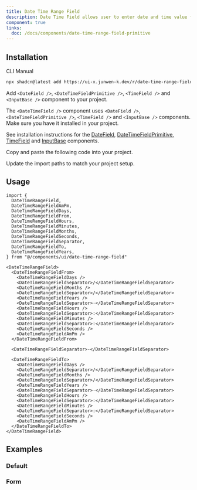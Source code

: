 ```yaml
---
title: Date Time Range Field
description: Date Time Field allows user to enter date and time value for a range of dates.
component: true
links:
  doc: /docs/components/date-time-range-field-primitive
---
```


<ComponentPreview name="date-time-range-field-demo" />

## Installation

<Tabs defaultValue="cli">

<TabsList>
  <TabsTrigger value="cli">CLI</TabsTrigger>
  <TabsTrigger value="manual">Manual</TabsTrigger>
</TabsList>

<TabsContent value="cli">

```bash
npx shadcn@latest add https://ui-x.junwen-k.dev/r/date-time-range-field.json
```

</TabsContent>

<TabsContent value="manual">

<Steps>

<Step>

Add `<DateField />`, `<DateTimeFieldPrimitive />`, `<TimeField />` and `<InputBase />` component to your project.

</Step>

The `<DateTimeField />` component uses `<DateField />`, `<DateTimeFieldPrimitive />`, `<TimeField />` and `<InputBase />` components. Make sure you have it installed in your project.

See installation instructions for the [DateField](/docs/components/date-field#installation), [DateTimeFieldPrimitive](/docs/components/date-time-range-field#installation), [TimeField](/docs/components/time-field#installation) and [InputBase](/docs/components/input-base#installation) components.

<Step>Copy and paste the following code into your project.</Step>

<ComponentSource name="date-time-range-field" />

<Step>Update the import paths to match your project setup.</Step>

</Steps>

</TabsContent>

</Tabs>

## Usage

```tsx
import {
  DateTimeRangeField,
  DateTimeRangeFieldAmPm,
  DateTimeRangeFieldDays,
  DateTimeRangeFieldFrom,
  DateTimeRangeFieldHours,
  DateTimeRangeFieldMinutes,
  DateTimeRangeFieldMonths,
  DateTimeRangeFieldSeconds,
  DateTimeRangeFieldSeparator,
  DateTimeRangeFieldTo,
  DateTimeRangeFieldYears,
} from "@/components/ui/date-time-range-field"
```

```tsx
<DateTimeRangeField>
  <DateTimeRangeFieldFrom>
    <DateTimeRangeFieldDays />
    <DateTimeRangeFieldSeparator>/</DateTimeRangeFieldSeparator>
    <DateTimeRangeFieldMonths />
    <DateTimeRangeFieldSeparator>/</DateTimeRangeFieldSeparator>
    <DateTimeRangeFieldYears />
    <DateTimeRangeFieldSeparator>·</DateTimeRangeFieldSeparator>
    <DateTimeRangeFieldHours />
    <DateTimeRangeFieldSeparator>:</DateTimeRangeFieldSeparator>
    <DateTimeRangeFieldMinutes />
    <DateTimeRangeFieldSeparator>:</DateTimeRangeFieldSeparator>
    <DateTimeRangeFieldSeconds />
    <DateTimeRangeFieldAmPm />
  </DateTimeRangeFieldFrom>

  <DateTimeRangeFieldSeparator>-</DateTimeRangeFieldSeparator>

  <DateTimeRangeFieldTo>
    <DateTimeRangeFieldDays />
    <DateTimeRangeFieldSeparator>/</DateTimeRangeFieldSeparator>
    <DateTimeRangeFieldMonths />
    <DateTimeRangeFieldSeparator>/</DateTimeRangeFieldSeparator>
    <DateTimeRangeFieldYears />
    <DateTimeRangeFieldSeparator>·</DateTimeRangeFieldSeparator>
    <DateTimeRangeFieldHours />
    <DateTimeRangeFieldSeparator>:</DateTimeRangeFieldSeparator>
    <DateTimeRangeFieldMinutes />
    <DateTimeRangeFieldSeparator>:</DateTimeRangeFieldSeparator>
    <DateTimeRangeFieldSeconds />
    <DateTimeRangeFieldAmPm />
  </DateTimeRangeFieldTo>
</DateTimeRangeField>
```

## Examples

### Default

<ComponentPreview name="date-time-range-field-demo" />

### Form

<ComponentPreview name="date-time-range-field-form" />
